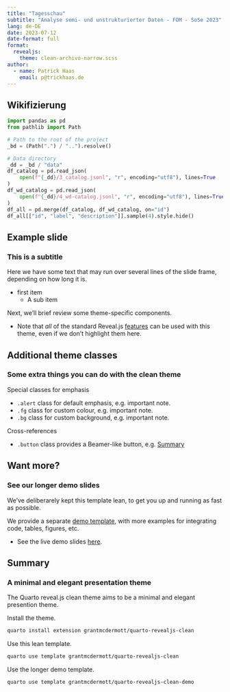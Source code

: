 ```yaml
---
title: "Tagesschau"
subtitle: "Analyse semi- und unstrukturierter Daten - FOM - SoSe 2023"
lang: de-DE
date: 2023-07-12
date-format: full
format:
  revealjs: 
    theme: clean-archivo-narrow.scss
author:
  - name: Patrick Haas
    email: p@trickhaas.de
---
```


## Wikifizierung {.smaller}

```python
import pandas as pd
from pathlib import Path

# Path to the root of the project
_bd = (Path(".") / "..").resolve()

# Data directory
_dd = _bd / "data"
df_catalog = pd.read_json(
    open(f"{_dd}/3_catalog.jsonl", "r", encoding="utf8"), lines=True
)
df_wd_catalog = pd.read_json(
    open(f"{_dd}/4_wd-catalog.jsonl", "r", encoding="utf8"), lines=True
)
df_all = pd.merge(df_catalog, df_wd_catalog, on="id")
df_all[["id", "label", "description"]].sample(4).style.hide()
```

## Example slide

### This is a subtitle

Here we have some text that may run over several lines of the slide frame,
depending on how long it is.

- first item 
    - A sub item

Next, we'll brief review some theme-specific components.

- Note that _all_ of the standard Reveal.js
[features](https://quarto.org/docs/presentations/revealjs/)
can be used with this theme, even if we don't highlight them here.

## Additional theme classes

### Some extra things you can do with the clean theme

Special classes for emphasis

- `.alert` class for default emphasis, e.g. [important note]{.alert}.
- `.fg` class for custom colour, e.g. [important note]{.fg style="--col: #e64173"}.
- `.bg` class for custom background, e.g. [important note]{.bg style="--col: #e64173"}.

Cross-references

- `.button` class provides a Beamer-like button, e.g.
[[Summary]{.button}](#sec-summary)

## Want more?

### See our longer demo slides

We've deliberarely kept this template lean, to get you up and running as fast as
possible.

We provide a separate
[demo template](https://github.com/grantmcdermott/quarto-revealjs-clean-demo),
with more examples for integrating code, tables, figures, etc.

  - See the live demo slides
  [here](https://grantmcdermott.com/quarto-revealjs-clean-demo/template.html).

## Summary {#sec-summary}

### A minimal and elegant presentation theme

The Quarto reveal.js clean theme aims to be a minimal and elegant presention
theme.

Install the theme.

```.bash
quarto install extension grantmcdermott/quarto-revealjs-clean
```

Use this lean template.

```.bash
quarto use template grantmcdermott/quarto-revealjs-clean
```

Use the longer demo template.

```.bash
quarto use template grantmcdermott/quarto-revealjs-clean-demo
```